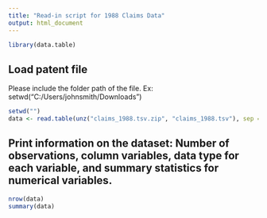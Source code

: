 ```yaml
---
title: "Read-in script for 1988 Claims Data"
output: html_document
---
```

```r
library(data.table)
```

## Load patent file
Please include the folder path of the file. Ex: setwd("C:/Users/johnsmith/Downloads")
```r
setwd("")
data <- read.table(unz("claims_1988.tsv.zip", "claims_1988.tsv"), sep = '\t', quote = "\"'", header = TRUE)
```
## Print information on the dataset: Number of observations, column variables, data type for each variable, and summary statistics for numerical variables.
```r
nrow(data)
summary(data)
```